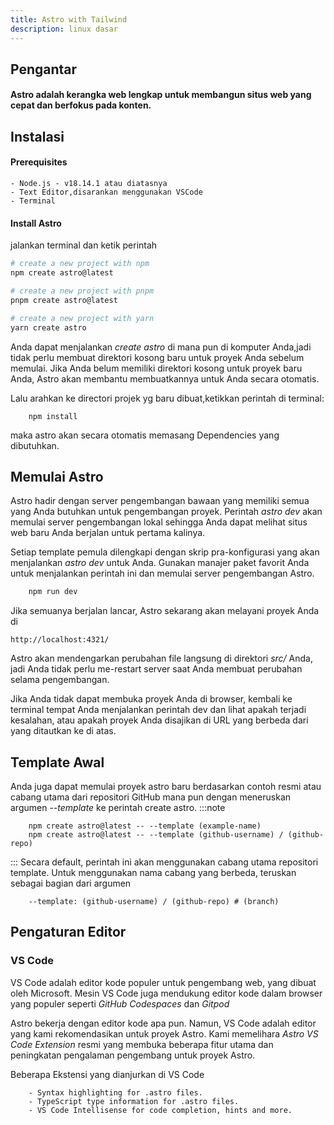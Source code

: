 ```yaml
---
title: Astro with Tailwind
description: linux dasar
---
```



## Pengantar

#### Astro adalah kerangka web lengkap untuk membangun situs web yang cepat dan berfokus pada konten.

## Instalasi

#### Prerequisites

    - Node.js - v18.14.1 atau diatasnya
    - Text Editor,disarankan menggunakan VSCode
    - Terminal

#### Install Astro

jalankan terminal dan ketik perintah

<Tabs>
<TabItem label="npm">

```sh
# create a new project with npm
npm create astro@latest
```

</TabItem>
<TabItem label="pnpm">

```sh
# create a new project with pnpm
pnpm create astro@latest
```

</TabItem>
<TabItem label="Yarn">

```sh
# create a new project with yarn
yarn create astro
```

</TabItem>
</Tabs>

Anda dapat menjalankan _create astro_ di mana pun di komputer Anda,jadi tidak perlu membuat direktori kosong baru untuk proyek Anda sebelum memulai.
Jika Anda belum memiliki direktori kosong untuk proyek baru Anda, Astro akan membantu membuatkannya untuk Anda secara otomatis.

Lalu arahkan ke directori projek yg baru dibuat,ketikkan perintah di terminal:

```
    npm install
```

maka astro akan secara otomatis memasang Dependencies yang dibutuhkan.

## Memulai Astro

Astro hadir dengan server pengembangan bawaan yang memiliki semua yang Anda butuhkan untuk pengembangan proyek. Perintah _astro dev_ akan memulai server pengembangan lokal sehingga Anda dapat melihat situs web baru Anda berjalan untuk pertama kalinya.

Setiap template pemula dilengkapi dengan skrip pra-konfigurasi yang akan menjalankan _astro dev_ untuk Anda. Gunakan manajer paket favorit Anda untuk menjalankan perintah ini dan memulai server pengembangan Astro.
```sh
    npm run dev
```

Jika semuanya berjalan lancar, Astro sekarang akan melayani proyek Anda di 

```
http://localhost:4321/
```
Astro akan mendengarkan perubahan file langsung di direktori _src/_ Anda, jadi Anda tidak perlu me-restart server saat Anda membuat perubahan selama pengembangan.

Jika Anda tidak dapat membuka proyek Anda di browser, kembali ke terminal tempat Anda menjalankan perintah dev dan lihat apakah terjadi kesalahan, atau apakah proyek Anda disajikan di URL yang berbeda dari yang ditautkan ke di atas.

## Template Awal

Anda juga dapat memulai proyek astro baru berdasarkan contoh resmi atau cabang utama dari repositori GitHub mana pun dengan meneruskan argumen _--template_ ke perintah create astro.
:::note
```
    npm create astro@latest -- --template (example-name)
    npm create astro@latest -- --template (github-username) / (github-repo)
```
:::
Secara default, perintah ini akan menggunakan cabang utama repositori template. Untuk menggunakan nama cabang yang berbeda, teruskan sebagai bagian dari argumen
```
    --template: (github-username) / (github-repo) # (branch)
```

## Pengaturan Editor

### VS Code

VS Code adalah editor kode populer untuk pengembang web, yang dibuat oleh Microsoft. Mesin VS Code juga mendukung editor kode dalam browser yang populer seperti _GitHub Codespaces_ dan _Gitpod_

Astro bekerja dengan editor kode apa pun. Namun, VS Code adalah editor yang kami rekomendasikan untuk proyek Astro. Kami memelihara _Astro VS Code Extension_ resmi yang membuka beberapa fitur utama dan peningkatan pengalaman pengembang untuk proyek Astro.

Beberapa Ekstensi yang dianjurkan di VS Code

```
    - Syntax highlighting for .astro files.
    - TypeScript type information for .astro files.
    - VS Code Intellisense for code completion, hints and more.
```